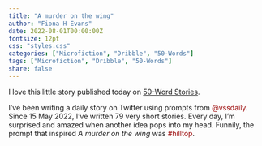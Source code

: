 ```yaml
---
title: "A murder on the wing"
author: "Fiona H Evans"
date: 2022-08-01T00:00:00Z
fontsize: 12pt
css: "styles.css"
categories: ["Microfiction", "Dribble", "50-Words"]
tags: ["Microfiction", "Dribble", "50-Words"]
share: false
---
```


I love this little story published today on [50-Word Stories](https://fiftywordstories.com/2022/08/01/fiona-h-evans-a-murder-on-the-wing/). 

I've been writing a daily story on Twitter using prompts from <font style="color: #990000">@vssdaily</font>. Since 15 May 2022, I've written 79 very short stories. Every day, I'm surprised and amazed when another idea pops into my head. Funnily, the prompt that inspired _A murder on the wing_ was <font style="color: #990000">#hilltop</font>. 

